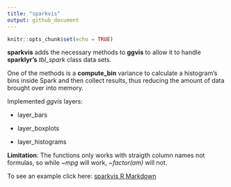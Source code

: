 ```yaml
---
title: "sparkvis"
output: github_document
---
```

```r
knitr::opts_chunk$set(echo = TRUE)
```

**sparkvis** adds the necessary methods to **ggvis** to allow it to handle **sparklyr's** *tbl_spark* class data sets.  

One of the methods is a **compute_bin** variance to calculate a histogram's bins inside Spark and then collect results, thus reducing the amount of data brought over into memory.  

Implemented *ggvis* layers:

- layer_bars

- layer_boxplots

- layer_histograms

**Limitation**: The functions only works with straigth column names not formulas, so while *~mpg* will work, *~factor(am)* will not.


To see an example click here: [sparkvis R Markdown](http://colorado.rstudio.com:3939/content/431/README-publish.html)
